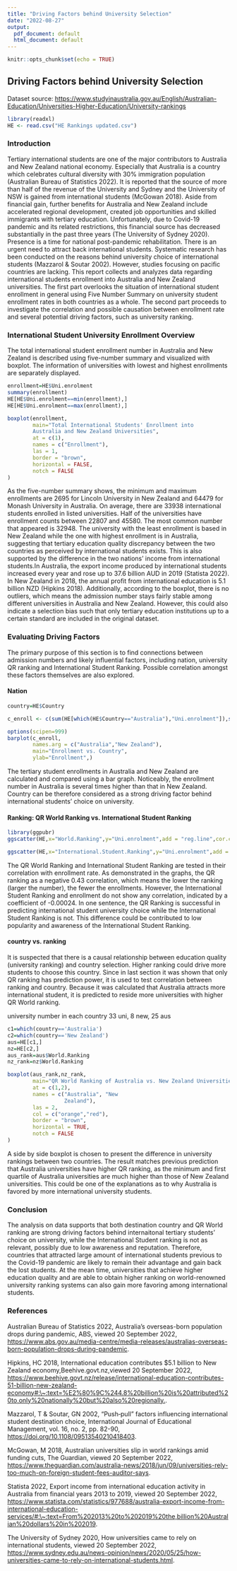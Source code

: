 ---
title: "Driving Factors behind University Selection"
date: "2022-08-27"
output:
  pdf_document: default
  html_document: default
---

```{r setup, include=FALSE}
knitr::opts_chunk$set(echo = TRUE)
```

## Driving Factors behind University Selection

Dataset source: <https://www.studyinaustralia.gov.au/English/Australian-Education/Universities-Higher-Education/University-rankings>

```{r}
library(readxl)
HE <- read.csv("HE Rankings updated.csv")
```

### Introduction

  Tertiary international students are one of the major contributors to Australia and New Zealand national economy. Especially that Australia is a country which celebrates cultural diversity with 30% immigration population (Australian Bureau of Statistics 2022). It is reported that the source of more than half of the revenue of the University and Sydney and the University of NSW is gained from international students (McGowan 2018). Aside from financial gain, further benefits for Australia and New Zealand include accelerated regional development, created job opportunities and skilled immigrants with tertiary education. 
  Unfortunately, due to Covid-19 pandemic and its related restrictions, this financial source has decreased substantially in the past three years (The University of Sydney 2020). Presence is a time for national post-pandemic rehabilitation. There is an urgent need to attract back international students. Systematic research has been conducted on the reasons behind university choice of international students (Mazzarol & Soutar 2002). However, studies focusing on pacific countries are lacking. This report collects and analyzes data regarding international students enrollment into Australia and New Zealand universities. 
  The first part overlooks the situation of international student enrollment in general using Five Number Summary on university student enrollment rates in both countries as a whole. The second part proceeds to investigate the correlation and possible causation between enrollment rate and several potential driving factors, such as university ranking.

### International Student University Enrollment Overview

  The total international student enrollment number in Australia and New Zealand is described using five-number summary and visualized with boxplot. The information of universities with lowest and highest enrollments are separately displayed.

```{r}
enrollment=HE$Uni.enrolment
summary(enrollment)
HE[HE$Uni.enrolment==min(enrollment),]
HE[HE$Uni.enrolment==max(enrollment),]
```

```{r}
boxplot(enrollment,
        main="Total International Students' Enrollment into 
        Australia and New Zealand Universities",
        at = c(1),
        names = c("Enrollment"),
        las = 1,
        border = "brown",
        horizontal = FALSE,
        notch = FALSE
)
```
  As the five-number summary shows, the minimum and maximum enrollments are 2695 for Lincoln University in New Zealand and 64479 for Monash University in Australia. On average, there are 33938 international students enrolled in listed universities. Half of the universities have enrollment counts between 22807 and 45580. The most common number that appeared is 32948. 
  The university with the least enrollment is based in New Zealand while the one with highest enrollment is in Australia, suggesting that tertiary education quality discrepancy between the two countries as perceived by international students exists. This is also supported by the difference in the two nations' income from international students.In Australia, the export income produced by international students increased every year and rose up to 37.6 billion AUD in 2019 (Statista 2022). In New Zealand in 2018, the annual profit from international education is 5.1 billion NZD (Hipkins 2018). 
  Additionally, according to the boxplot, there is no outliers, which means the admission number stays fairly stable among different universities in Australia and New Zealand. However, this could also indicate a selection bias such that only tertiary education institutions up to a certain standard are included in the original dataset.

### Evaluating Driving Factors

  The primary purpose of this section is to find connections between admission numbers and likely influential factors, including nation, university QR ranking and International Student Ranking. Possible correlation amongst these factors themselves are also explored.

#### Nation 
```{r}
country=HE$Country
```
```{r}
c_enroll <- c(sum(HE[which(HE$Country=="Australia"),"Uni.enrolment"]),sum(HE[which(HE$Country=="New Zealand"),"Uni.enrolment"]))
```
```{r}
options(scipen=999)
barplot(c_enroll,
        names.arg = c("Australia","New Zealand"),
        main="Enrollment vs. Country",
        ylab="Enrollment",)
```
  The tertiary student enrollments in Australia and New Zealand are calculated and compared
using a bar graph. Noticeably, the enrollment number in Australia is several times higher than that in New Zealand. Country can be therefore considered as a strong driving factor behind international students' choice on university.

#### Ranking: QR World Ranking vs. International Student Ranking

```{r}
library(ggpubr)
ggscatter(HE,x="World.Ranking",y="Uni.enrolment",add = "reg.line",cor.coef = TRUE)
```
```{r}
ggscatter(HE,x="International.Student.Ranking",y="Uni.enrolment",add = "reg.line",cor.coef = TRUE)
```
  The QR World Ranking and International Student Ranking are tested in their correlation with enrollment rate. As demonstrated in the graphs, the QR ranking as a negative 0.43 correlation, which means the lower the ranking (larger the number), the fewer the enrollments. However, the International Student Ranking and enrollment do not show any correlation, indicated by a coefficient of -0.00024. In one sentence, the QR Ranking is successful in predicting international student university choice while the International Student Ranking is not. This difference could be contributed to low popularity and awareness of the International Student Ranking.

#### country vs. ranking

  It is suspected that there is a causal relationship between education quality (university ranking) and country selection. Higher ranking could drive more students to choose this country. Since in last section it was shown that only QR ranking has prediction power, it is used to test correlation between ranking and country. Because it was calculated that Australia attracts more international student, it is predicted to reside more universities with higher QR World ranking.

university number in each country
33 uni, 8 new, 25 aus
```{r}
c1=which(country=='Australia')
c2=which(country=='New Zealand')
aus=HE[c1,]
nz=HE[c2,]
aus_rank=aus$World.Ranking
nz_rank=nz$World.Ranking
```
```{r}
boxplot(aus_rank,nz_rank,
        main="QR World Ranking of Australia vs. New Zealand Universities",
        at = c(1,2),
        names = c("Australia", "New 
                  Zealand"),
        las = 2,
        col = c("orange","red"),
        border = "brown",
        horizontal = TRUE,
        notch = FALSE
)
```
  A side by side boxplot is chosen to present the difference in university rankings between two countries. The result matches previous prediction that Australia universities have higher QR ranking, as the minimum and first quartile of Australia universities are much higher than those of New Zealand universities. This could be one of the explanations as to why Australia is favored by more international university students.

### Conclusion

The analysis on data supports that both destination country and QR World ranking are strong driving factors behind internaitonal tertiary students' choice on university, while the International Student ranking is not as relevant, possibly due to low awareness and reputation. Therefore, countries that attracted large amount of international students previous to the Covid-19 pandemic are likely to remain their advantage and gain back the lost students. At the mean time, universities that achieve higher education quality and are able to obtain higher ranking on world-renowned university ranking systems can also gain more favoring among international students.

### References

Australian Bureau of Statistics 2022, Australia's overseas-born population drops during pandemic, ABS, viewed 20 September 2022,      <https://www.abs.gov.au/media-centre/media-releases/australias-overseas-born-population-drops-during-pandemic>.

Hipkins, HC 2018, International education contributes $5.1 billion to New Zealand economy,Beehive.govt.nz,viewed 20 September 2022,  <https://www.beehive.govt.nz/release/international-education-contributes-51-billion-new-zealand-economy#:\~:text=%E2%80%9C%244.8%20billion%20is%20attributed%20to,only%20nationally%20but%20also%20regionally.>.

Mazzarol, T & Soutar, GN 2002, “Push‐pull” factors influencing international student destination choice, International Journal of Educational Management, vol. 16, no. 2, pp. 82-90, <https://doi.org/10.1108/09513540210418403>.

McGowan, M 2018, Australian universities slip in world rankings amid funding cuts, The Guardian, viewed 20 September 2022, <https://www.theguardian.com/australia-news/2018/jun/09/universities-rely-too-much-on-foreign-student-fees-auditor-says>.

Statista 2022, Export income from international education activity in Australia from financial years 2013 to 2019, viewed 20 September 2022, <https://www.statista.com/statistics/977688/australia-export-income-from-international-education-services/#:\~:text=From%202013%20to%202019%20the,billion%20Australian%20dollars%20in%202019>.

The University of Sydney 2020, How universities came to rely on international students, viewed 20 September 2022, <https://www.sydney.edu.au/news-opinion/news/2020/05/25/how-universities-came-to-rely-on-international-students.html>.

